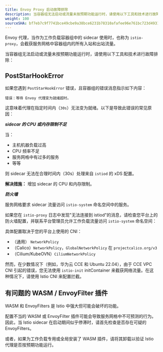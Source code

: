```yaml
---
title: Envoy Proxy 启动故障排除
description: 当容器组无法启动或流量未按预期功能运行时，请使用以下工具和技术进行故障排除。
weight: 100
sourceSHA: bf7eb7c9f7741bce49cbe9a38bce6231b78310afafee96e761bc723d4931a1e6
---
```


Envoy 代理，当作为工作负载容器组中的 sidecar 使用时，也称为 `istio-proxy`，会截获服务网格中容器组内的所有入站和出站流量。

当容器组无法启动或流量未按预期功能运行时，请使用以下工具和技术进行故障排除：

## PostStarHookError

如果您遇到 `PostStarHookError` 错误，且容器组的错误消息指示如下内容：

```
错误：等待 Envoy 代理变为就绪超时。
```

这意味着代理在指定时间内（`30s`）无法变为就绪。以下是导致此错误的常见原因：

***sidecar 的 CPU 或内存限制不足***

当：

- 主机机器负载过高
- CPU 频率不足
- 服务网格中有过多的服务
- 等等

则 sidecar 无法在合理时间内（30s）处理来自 `istiod` 的 xDS 配置。

**解决措施：** 增加 sidecar 的 CPU 和内存限制。

***防火墙***

服务网格要求 sidecar 流量访问 `istio-system` 命名空间中的服务。

如果您在 `istio-proxy` 日志中发现"无法连接到 istiod"的消息，请检查您平台上的防火墙配置，并联系平台管理员允许工作负载流量访问 `istio-system` 命名空间：

具体配置取决于您的平台上使用的 CNI：

- （通用） `NetworkPolicy`
- （Calico）`NetworkPolicy`，`GlobalNetworkPolicy` 在 `projectcalico.org/v3`
- （Cilium/KubeOVN）`CiliumNetworkPolicy`

然而，在少数情况下（例如，华为云 CCE 和 Ubuntu 22.04），由于 CCE VPC CNI 引起的错误，您无法使用 `istio-init` initContainer 来截获网络流量。在这种情况下，请使用 Istio CNI 来配置拦截。

## 有问题的 WASM / EnvoyFilter 插件

WASM 和 EnvoyFilters 是 Istio 中强大但可能会破坏的功能。

配置不当的 WASM 或 EnvoyFilter 插件可能会导致服务网格中不可预测的行为。
因此，当 Istio sidecar 在启动期间似乎停滞时，请首先检查是否存在可疑的 EnvoyFilters。

或者，如果为工作负载专用或全局安装了 WASM 插件，请将其卸载以验证 Istio 代理是否按预期功能运行。
